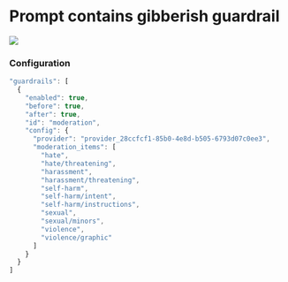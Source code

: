 
# Prompt contains gibberish guardrail

![](/img/guardrails-language-moderation.png)

### Configuration

```js
"guardrails": [
  {
    "enabled": true,
    "before": true,
    "after": true,
    "id": "moderation",
    "config": {
      "provider": "provider_28ccfcf1-85b0-4e8d-b505-6793d07c0ee3",
      "moderation_items": [
        "hate",
        "hate/threatening",
        "harassment",
        "harassment/threatening",
        "self-harm",
        "self-harm/intent",
        "self-harm/instructions",
        "sexual",
        "sexual/minors",
        "violence",
        "violence/graphic"
      ]
    }
  }
]
```